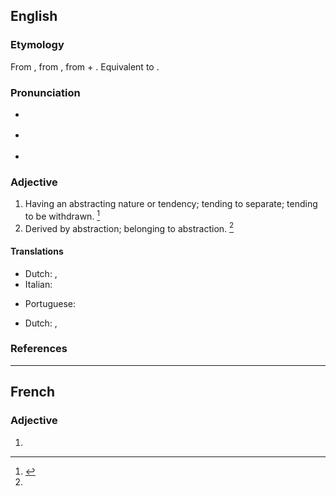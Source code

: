 ==English==

===Etymology===
From {{inh|en|enm|abstractif}}, from {{der|en|ML.|abstractivus}}, from {{etyl|la|en}} {{m|la|abstractus||drawn away}} + {{m|la|-ivus||-ive}}. Equivalent to {{suffix|en|abstract|ive}}.

===Pronunciation===
* {{a|RP}} {{IPA|/əbˈstɹæk.tɪv/|lang=en}}
* {{a|US}} {{IPA|/æbˈstɹæk.tɪv/|/əbˈstɹæk.tɪv/|lang=en}}
* {{rhymes|æktɪv|lang=en}}

===Adjective===
{{en-adj}}

# Having an abstracting nature or tendency; tending to separate; tending to be withdrawn. {{defdate|First attested in the late 15<sup>th</sup> century.}}<ref name=SOED>{{R:SOED5|page=10}}</ref>
# Derived by abstraction; belonging to abstraction. {{defdate|First attested in the late 15<sup>th</sup> century.}}<ref name=SOED/>

====Translations====
{{trans-top|having an abstracting nature or tendency}}
* Dutch: {{t+|nl|abstraherend}}, {{t+|nl|aftrekbaar}}
* Italian: {{t|it|astrattivo}}
{{trans-mid}}
* Portuguese: {{t+|pt|abstrativo}}
{{trans-bottom}}

{{trans-top|derived by abstraction}}
* Dutch: {{t+|nl|abstract}}, {{t+|nl|afgetrokken}}
{{trans-mid}}
{{trans-bottom}}

===References===
<references/>


----

==French==

===Adjective===
{{head|fr|adjective form}}

# {{feminine singular of|abstractif|lang=fr}}